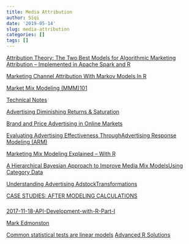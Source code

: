 ```yaml
---
title: Media Attribution
author: Siqi
date: '2019-05-14'
slug: media-attribution
categories: []
tags: []
---
```


[Attribution Theory: The Two Best Models for Algorithmic Marketing Attribution – Implemented in Apache Spark and R](http://datafeedtoolbox.com/attribution-theory-the-two-best-models-for-algorithmic-marketing-attribution-implemented-in-apache-spark-and-r/)

[Marketing Channel Attribution With Markov Models In R](https://www.bounteous.com/insights/2016/06/30/marketing-channel-attribution-markov-models-r/?ns=l)

[Market Mix Modeling (MMM)101](https://towardsdatascience.com/market-mix-modeling-mmm-101-3d094df976f9)

[Technical Notes](http://www.decisionpro.biz/business-users/training/technical-notes/category/5-technical-notes)

[Advertising Diminishing Returns & Saturation](https://analyticsartist.wordpress.com/2015/03/08/advertising-diminishing-returns-saturation/)

[Brand and Price Advertising in Online Markets](https://lawprofessors.typepad.com/antitrustprof_blog/files/branding3.pdf)

[Evaluating Advertising Effectiveness ThroughAdvertising Response Modeling (ARM)](https://www.uwcentre.ac.cn/huanghuai/wp-content/uploads/2011/03/evaluatingadfs.pdf)

[Marketing Mix Modeling Explained – With R](https://analyticsartist.wordpress.com/2014/08/17/marketing-mix-modeling-explained-with-r/)

[A Hierarchical Bayesian Approach to Improve Media Mix ModelsUsing Category Data](https://static.googleusercontent.com/media/research.google.com/en//pubs/archive/45999.pdf)

[Understanding Advertising AdstockTransformations](https://mpra.ub.uni-muenchen.de/7683/4/Adstock)

[CASE STUDIES: AFTER MODELING CALCULATIONS](http://ammodelsinc.com/case_studies3.html)



###

[2017-11-18-API-Development-with-R-Part-I](http://jaehyeon-kim.github.io/2017/11/API-Development-with-R-Part-I.html)


[Mark Edmonston](http://code.markedmondson.me/)

[Common statistical tests are linear models](https://lindeloev.github.io/tests-as-linear/linear_tests_cheat_sheet.pdf)
[Advanced R Solutions](https://advanced-r-solutions.rbind.io/)
